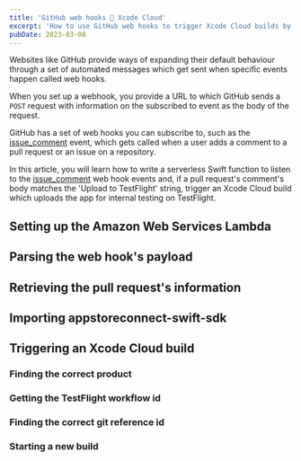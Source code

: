 ```yaml
---
title: 'GitHub web hooks 🤝 Xcode Cloud'
excerpt: 'How to use GitHub web hooks to trigger Xcode Cloud builds by writing a comment on a pull request.'
pubDate: 2023-03-08
---
```


Websites like GitHub provide ways of expanding their default behaviour through a set of automated messages which get sent when specific events happen called web hooks.

When you set up a webhook, you provide a URL to which GitHub sends a `POST` request with information on the subscribed to event as the body of the request.

GitHub has a set of web hooks you can subscribe to, such as the [issue_comment]() event, which gets called when a user adds a comment to a pull request or an issue on a repository.

In this article, you will learn how to write a serverless Swift function to listen to the [issue_comment]() web hook events and, if a pull request's comment's body matches the 'Upload to TestFlight' string, trigger an Xcode Cloud build which uploads the app for internal testing on TestFlight.

## Setting up the Amazon Web Services Lambda

## Parsing the web hook's payload

## Retrieving the pull request's information

## Importing appstoreconnect-swift-sdk

## Triggering an Xcode Cloud build

### Finding the correct product

### Getting the TestFlight workflow id

### Finding the correct git reference id

### Starting a new build
